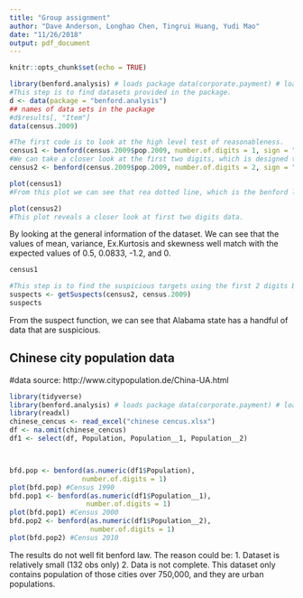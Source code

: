 ```yaml
---
title: "Group assignment"
author: "Dave Anderson, Longhao Chen, Tingrui Huang, Yudi Mao"
date: "11/26/2018"
output: pdf_document
---
```


```r
knitr::opts_chunk$set(echo = TRUE)
```

```r
library(benford.analysis) # loads package data(corporate.payment) # loads data
#This step is to find datasets provided in the package.
d <- data(package = "benford.analysis")
## names of data sets in the package
#d$results[, "Item"]
data(census.2009)

#The first code is to look at the high level test of reasonableness.
census1 <- benford(census.2009$pop.2009, number.of.digits = 1, sign = "positive", discrete = TRUE, round = 3)
#We can take a closer look at the first two digits, which is designed to select audit targets.
census2 <- benford(census.2009$pop.2009, number.of.digits = 2, sign = "positive", discrete = TRUE, round = 3)

plot(census1)
#From this plot we can see that rea dotted line, which is the benford line, generally matches good with the bar plot. There are some disgrepencies for the second order test starting at 3 digits.

plot(census2)
#This plot reveals a closer look at first two digits data.

```
By looking at the general information of the dataset. We can see that the values of mean, variance, Ex.Kurtosis and skewness well match with the expected values of 0.5, 0.0833, -1.2, and 0.
```r
census1
```


```r
#This step is to find the suspicious targets using the first 2 digits Benford model.
suspects <- getSuspects(census2, census.2009)
suspects
```

From the suspect function, we can see that Alabama state has a handful of data that are suspicious.





## Chinese city population data

#data source: http://www.citypopulation.de/China-UA.html

```r

library(tidyverse)
library(benford.analysis) # loads package data(corporate.payment) # loads data
library(readxl)
chinese_cencus <- read_excel("chinese cencus.xlsx")
df <- na.omit(chinese_cencus)
df1 <- select(df, Population, Population__1, Population__2)



bfd.pop <- benford(as.numeric(df1$Population),
                  number.of.digits = 1)
plot(bfd.pop) #Census 1990
bfd.pop1 <- benford(as.numeric(df1$Population__1),
                   number.of.digits = 1)
plot(bfd.pop1) #Census 2000
bfd.pop2 <- benford(as.numeric(df1$Population__2),
                    number.of.digits = 1)
plot(bfd.pop2) #Census 2010
```

The results do not well fit benford law. The reason could be:
1. Dataset is relatively small (132 obs only)
2. Data is not complete. This dataset only contains population of those cities over 750,000, and they are urban populations.